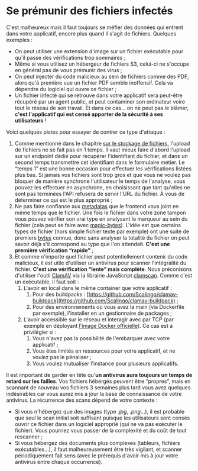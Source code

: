 # Se prémunir des fichiers infectés

C'est malheureux mais il faut toujours se méfier des données qui entrent dans votre applicatif, encore plus quand il s'agit de fichiers. Quelques exemples :

- On peut utiliser une extension d'image sur un fichier exécutable pour qu'il passe des vérifications trop sommaires ;
- Même si vous utilisez un hébergeur de fichiers S3, celui-ci ne s'occupe en général pas de vous prémunir des virus ;
- On peut injecter du code malicieux au sein de fichiers comme des PDF, alors qu'à première vue un fichier PDF semble inoffensif. Cela va dépendre du logiciel qui ouvre ce fichier ;
- Un fichier infecté qui se retrouve dans votre applicatif sera peut-être récupéré par un agent public, et peut contaminer son ordinateur voire tout le réseau de son travail. Et dans ce cas… on ne peut pas le blâmer, **c'est l'applicatif qui est censé apporter de la sécurité à ses utilisateurs** !

Voici quelques pistes pour essayer de contrer ce type d'attaque :

1.  Comme mentionné dans le chapitre [sur le stockage de fichiers](#stockage-de-fichiers-au-revoir-buckets-s3), l'upload de fichiers ne se fait pas en 1 temps. Il vaut mieux faire d'abord l'upload sur un endpoint dédié pour récupérer l'identifiant du fichier, et dans un second temps transmettre cet identifiant dans le formulaire métier. Le “temps 1” est une bonne occasion pour effectuer les vérifications listées plus bas. Si jamais vos fichiers sont trop gros et que vous ne voulez pas bloquer de manière synchrone l'utilisateur le temps de l'analyse, vous pouvez les effectuer en asynchrone, en choisissant que tant qu'elles ne sont pas terminées l'API refusera de servir l'URL du fichier. À vous de déterminer ce qui est le plus approprié ;
2.  Ne pas faire confiance aux [metadatas](https://fr.wikipedia.org/wiki/M%C3%A9tadonn%C3%A9e) que le frontend vous joint en même temps que le fichier. Une fois le fichier dans votre zone tampon vous pouvez vérifier son vrai type en analysant le marqueur au sein du fichier (cela peut se faire avec [magic-bytes](https://github.com/LarsKoelpin/magic-bytes)). L'idée est que certains types de fichier (hors simple fichier texte par exemple) ont une suite de premiers [bytes](https://fr.wikipedia.org/wiki/Byte) connue, donc sans analyser la totalité du fichier on peut savoir déjà s'il correspond au type que l'on attendait. **C'est une première vérification “rapide”** ;
3.  Et comme n'importe quel fichier peut potentiellement contenir du code malicieux, il est utile d'utiliser un antivirus pour scanner l'intégralité du fichier. **C'est une vérification “lente” mais complète**. Nous préconisons d'utiliser l'outil [ClamAV](https://github.com/Cisco-Talos/clamav) via la librairie JavaScript [clamscan](https://github.com/kylefarris/clamscan). Comme c'est un exécutable, il faut soit :
    1.  L'avoir en local dans le même container que votre applicatif :
        1.  Pour des buildpacks : [https://github.com/Scalingo/clamav-buildpack](https://github.com/Scalingo/clamav-buildpack) ;
        2.  Pour des environnements où vous avez la main (via Dockerfile par exemple), l'installer en un gestionnaire de packages ;
    2.  L'avoir accessible sur le réseau et interagir avec par TCP (par exemple en déployant [l'image Docker officielle](https://hub.docker.com/r/clamav/clamav/)). Ce cas est à privilégier si :
        1.  Vous n'avez pas la possibilité de l'embarquer avec votre applicatif ;
        2.  Vous êtes limités en ressources pour votre applicatif, et ne voulez pas le pénaliser ;
        3.  Vous voulez mutualiser l'instance pour plusieurs applicatifs.

Il est important de garder en tête qu'**un antivirus aura toujours un temps de retard sur les failles**. Vos fichiers hébergés peuvent être “propres”, mais en scannant de nouveau vos fichiers 3 semaines plus tard vous avez quelques indésirables car vous aurez mis à jour la base de connaissance de votre antivirus. La récurrence des scans dépend de votre contexte :

- Si vous n'hébergez que des images (type _.jpg_, _.png_…), il est probable que seul le scan initial soit suffisant puisque les utilisateurs sont censés ouvrir ce fichier dans un logiciel approprié (qui ne va pas exécuter le fichier). Vous pourriez vous passer de la complexité et du coût de tout rescanner ;
- Si vous hébergez des documents plus complexes (tableurs, fichiers exécutables…), il faut malheureusement être très vigilant, et scanner périodiquement fait sens (avec le prérequis d'avoir mis à jour votre antivirus entre chaque occurrence).
